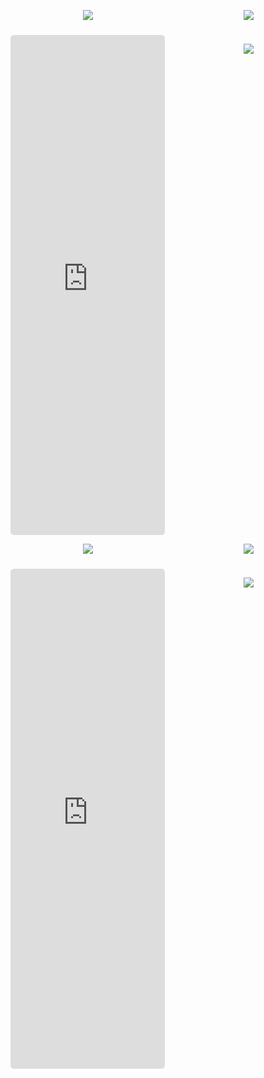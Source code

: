 ::: {.light-content}
::: {.flex-container style="display: grid; text-align:center; gap: 10px; grid-template-columns: repeat(2, minmax(120px, 1fr)); grid-template-rows: masonry;"}
<a href="https://github.com/kittinan/spotify-github-profile"><img loading="lazy" src="https://spotify-github-profile.kittinanx.com/api/view?uid=saforem2&cover_image=true&loading=lazy&theme=default&show_offline=false&background_color=ffffff&interchange=false" /></a>

<a href="https://last.fm/user/saforem2"><img loading="lazy" src="https://lastfm-recently-played.vercel.app/api?user=saforem2" align="center" /></a>

<iframe loading="lazy" width="auto" src="https://descent.live/saforem2" style="width: 100%; border: none; height: min(800px, calc(0.8*100vh)); border-radius: 4pt;"></iframe>

<a href="https://music-profile.rayriffy.com"><img loading="lazy" src="https://music-profile.rayriffy.com/theme/light.svg?uid=002028.5a338f21979147c78f6193b6138a1ec7.1532" align="center" /></a>
:::
:::

::: {.dark-content}
::: {.flex-container style="display: grid; text-align:center; gap: 10px; grid-template-columns: repeat(2, minmax(120px, 1fr)); grid-template-rows: masonry;"}
<a href="https://github.com/kittinan/spotify-github-profile"><img loading="lazy" src="https://spotify-github-profile.kittinanx.com/api/view?uid=saforem2&cover_image=true&loading=lazy&theme=default&show_offline=false&background_color=1c1c1c&interchange=false" /></a>

<a href="https://last.fm/user/saforem2"><img loading="lazy" src="https://lastfm-recently-played.vercel.app/api?user=saforem2" align="center" /></a>

<iframe loading="lazy" width="auto" src="https://descent.live/saforem2" style="width: 100%; border: none; height: min(800px, calc(0.8*100vh)); border-radius: 4pt;"></iframe>

<a href="https://music-profile.rayriffy.com"><img loading="lazy" src="https://music-profile.rayriffy.com/theme/dark.svg?uid=002028.5a338f21979147c78f6193b6138a1ec7.1532" align="center" /></a>
:::
:::

<!-- [![Apple Music GitHub profile](https://music-profile.rayriffy.com/theme/light.svg?uid=002028.5a338f21979147c78f6193b6138a1ec7.1532)](https://music-profile.rayriffy.com) -->
<!-- <a href="https://music-profile.rayriffy.com"><img loading="lazy" src="https://music-profile.rayriffy.com/theme/light.svg?uid=002028.5a338f21979147c78f6193b6138a1ec7.1532" align="center" /></a> -->
<!-- [![Apple Music GitHub profile](https://music-profile.rayriffy.com/theme/dark.svg?uid=002028.5a338f21979147c78f6193b6138a1ec7.1532)](https://music-profile.rayriffy.com) -->
<!-- <a href="https://music-profile.rayriffy.com"><img loading="lazy" src="https://music-profile.rayriffy.com/theme/dark.svg?uid=002028.5a338f21979147c78f6193b6138a1ec7.1532" align="center" /></a> -->

